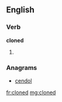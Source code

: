 ==English==

===Verb===
'''cloned'''

# {{past of|[[clone]]}}

===Anagrams===
* [[cendol#English|cendol]]

[[fr:cloned]]
[[mg:cloned]]